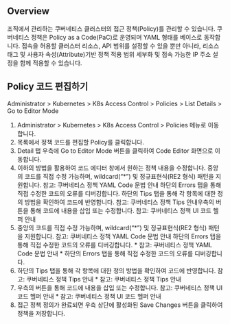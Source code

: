 ## Overview
조직에서 관리하는 쿠버네티스 클러스터의 접근 정책(Policy)를 관리할 수 있습니다. 쿠버네티스 정책은 Policy as a Code(PaC)로 운영되며 YAML 형태를 베이스로 동작합니다. 접속을 허용할 클러스터 리소스, API 범위를 설정할 수 있을 뿐만 아니라, 리소스 태그 및 사용자 속성(Attribute)기반 정책 적용 범위 세부화 및 접속 가능한 IP 주소 설정을 함께 적용할 수 있습니다.

## Policy 코드 편집하기
Administrator > Kubernetes > K8s Access Control > Policies > List Details > Go to Editor Mode

1. Administrator > Kubernetes > K8s Access Control > Policies 메뉴로 이동합니다.
2. 목록에서 정책 코드를 편집할 Policy를 클릭합니다.
3. Detail 탭 우측에 Go to Editor Mode 버튼을 클릭하여 Code Editor 화면으로 이동합니다.
4. 이하의 방법을 활용하여 코드 에디터 창에서 원하는 정책 내용을 수정합니다. 중앙의 코드를 직접 수정 가능하며, wildcard(“*”) 및 정규표현식(RE2 형식) 패턴을 지원합니다. 참고: 쿠버네티스 정책 YAML Code 문법 안내 하단의 Errors 탭을 통해 직접 수정한 코드의 오류를 디버깅합니다. 하단의 Tips 탭을 통해 각 항목에 대한 정의 방법을 확인하여 코드에 반영합니다. 참고: 쿠버네티스 정책 Tips 안내우측의 버튼을 통해 코드에 내용을 삽입 또는 수정합니다. 참고: 쿠버네티스 정책 UI 코드 헬퍼 안내
  1. 중앙의 코드를 직접 수정 가능하며, wildcard(“*”) 및 정규표현식(RE2 형식) 패턴을 지원합니다. 참고: 쿠버네티스 정책 YAML Code 문법 안내 하단의 Errors 탭을 통해 직접 수정한 코드의 오류를 디버깅합니다.
    * 참고: 쿠버네티스 정책 YAML Code 문법 안내
    * 하단의 Errors 탭을 통해 직접 수정한 코드의 오류를 디버깅합니다.
  2. 하단의 Tips 탭을 통해 각 항목에 대한 정의 방법을 확인하여 코드에 반영합니다. 참고: 쿠버네티스 정책 Tips 안내
    * 참고: 쿠버네티스 정책 Tips 안내
  3. 우측의 버튼을 통해 코드에 내용을 삽입 또는 수정합니다. 참고: 쿠버네티스 정책 UI 코드 헬퍼 안내
    * 참고: 쿠버네티스 정책 UI 코드 헬퍼 안내
5. 접근 정책 정의가 완료되면 우측 상단에 활성화된 Save Changes 버튼을 클릭하여 정책을 저장합니다.
